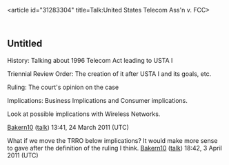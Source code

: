 <article id="31283304" title=Talk:United States Telecom Ass'n v. FCC>
	<talkpage id="31283304" title="Talk:United States Telecom Ass'n v. FCC">
{{WikiProject United States|class=Start|importance=Low|USGov=Yes|USGov-importance=Low|USPP=Yes}}
{{WikiProject United States Public Policy}}
{{WAP assignment | term = 2011 Spring | project = WikiProject United States Public Policy | university = Michigan State University| course =Wikipedia:WikiProject United States Public Policy/Courses/Media and Telecommunication Policy spring 2011 (Obar) }}

==Untitled==
History: Talking about 1996 Telecom Act leading to USTA I

Triennial Review Order: The creation of it after USTA I and its goals, etc.

Ruling: The court's opinion on the case

Implications: Business Implications and Consumer implications.

Look at possible implications with Wireless Networks.

[[User:Bakern10|Bakern10]] ([[User talk:Bakern10|talk]]) 13:41, 24 March 2011 (UTC)

What if we move the TRRO below implications? It would make more sense to gave after the definition of the ruling I think. [[User:Bakern10|Bakern10]] ([[User talk:Bakern10|talk]]) 18:42, 3 April 2011 (UTC)
	</talkpage>
</article>